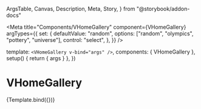   ArgsTable,
  Canvas,
  Description,
  Meta,
  Story,
} from "@storybook/addon-docs"


<Meta
  title="Components/VHomeGallery"
  component={VHomeGallery}
  argTypes={{
    set: {
      defaultValue: "random",
      options: ["random", "olympics", "pottery", "universe"],
      control: "select",
    },
  }}
/>

  template: `<VHomeGallery v-bind="args" />`,
  components: { VHomeGallery },
  setup() {
    return { args }
  },
})

# VHomeGallery

<Description of={VHomeGallery} />

<ArgsTable of={VHomeGallery} />

<Canvas>
  <Story name="Default">{Template.bind({})}</Story>
</Canvas>
